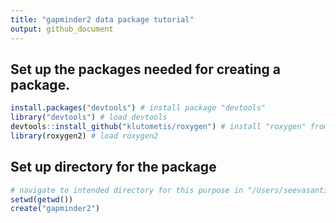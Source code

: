 ```yaml
---
title: "gapminder2 data package tutorial"
output: github_document
---
```

## Set up the packages needed for creating a package.

```r
install.packages("devtools") # install package "devtools"
library("devtools") # load devtools
devtools::install_github("klutometis/roxygen") # install "roxygen" from github
library(roxygen2) # load roxygen2
```

## Set up directory for the package

```r
# navigate to intended directory for this purpose in "/Users/seevasantindran/Desktop/GitHub/Stat545A/STAT545-UBC-students_hw07-zeeva85"
setwd(getwd())
create("gapminder2")
```

```r

```

